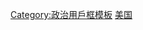 {{Userbox
  |id= [[File:Flag of Lares (1868).svg|70x50px]]
  |id-c= #D8E2EF
  |info= 这个用戶支持'''[[波多黎各独立党|波多黎各独立]]'''。
  |info-c= #D8E2EF
  |info-s= 11
  |border-c= black
  |usercategory  = 支持波多黎各独立的维基人
}}
<noinclude>
[[Category:政治用戶框模板]]
[[Category:支持区域独立或拆分的维基人用户框模板|美国]]
</noinclude>